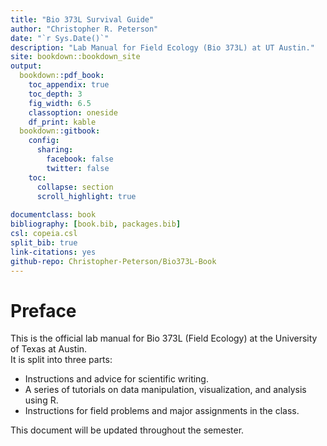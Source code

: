 ```yaml
---
title: "Bio 373L Survival Guide"
author: "Christopher R. Peterson"
date: "`r Sys.Date()`"
description: "Lab Manual for Field Ecology (Bio 373L) at UT Austin."
site: bookdown::bookdown_site
output: 
  bookdown::pdf_book:
    toc_appendix: true
    toc_depth: 3
    fig_width: 6.5
    classoption: oneside
    df_print: kable
  bookdown::gitbook:
    config:
      sharing:
        facebook: false
        twitter: false
    toc:
      collapse: section
      scroll_highlight: true
      
documentclass: book
bibliography: [book.bib, packages.bib]
csl: copeia.csl
split_bib: true
link-citations: yes
github-repo: Christopher-Peterson/Bio373L-Book
---
```

# Preface {-}

This is the official lab manual for Bio 373L (Field Ecology) at the University of Texas at Austin.  
It is split into three parts:

  - Instructions and advice for scientific writing.
  - A series of tutorials on data manipulation, visualization, and analysis using R.
  - Instructions for field problems and major assignments in the class.

This document will be updated throughout the semester.
